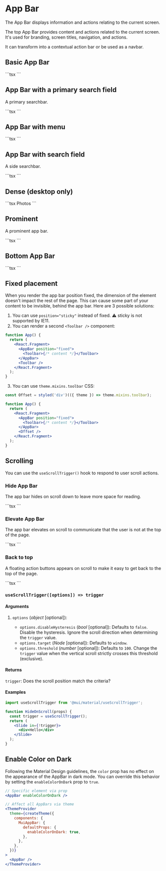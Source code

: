 
# App Bar

<p className="description">
  The App Bar displays information and actions relating to the current screen.
</p>

The top App Bar provides content and actions related to the current screen. It's used for branding, screen titles, navigation, and actions.

It can transform into a contextual action bar or be used as a navbar.

## Basic App Bar

<ButtonAppBar />
```tsx
<ButtonAppBar />
```

## App Bar with a primary search field

A primary searchbar.

<PrimarySearchAppBar />
```tsx
<PrimarySearchAppBar />
```

## App Bar with menu

<MenuAppBar />
```tsx
<MenuAppBar />
```

## App Bar with search field

A side searchbar.

<SearchAppBar />
```tsx
<SearchAppBar />
```

## Dense (desktop only)

<DenseAppBar />
```tsx
<AppBar position="static">
  <Toolbar variant="dense">
    <IconButton edge="start" color="inherit" aria-label="menu" sx={{ mr: 2 }}>
      <MenuIcon />
    </IconButton>
    <Typography variant="h6" color="inherit" component="div">
      Photos
    </Typography>
  </Toolbar>
</AppBar>
```

## Prominent

A prominent app bar.

<ProminentAppBar />
```tsx
<ProminentAppBar />
```

## Bottom App Bar

<DemoFrame>
  <BottomAppBar />
</DemoFrame>
```tsx
<BottomAppBar />
```

## Fixed placement

When you render the app bar position fixed, the dimension of the element doesn't impact the rest of the page. This can cause some part of your content to be invisible, behind the app bar. Here are 3 possible solutions:

1. You can use `position="sticky"` instead of fixed. ⚠️ sticky is not supported by IE11.
2. You can render a second `<Toolbar />` component:

```jsx
function App() {
  return (
    <React.Fragment>
      <AppBar position="fixed">
        <Toolbar>{/* content */}</Toolbar>
      </AppBar>
      <Toolbar />
    </React.Fragment>
  );
}
```

3. You can use `theme.mixins.toolbar` CSS:

```jsx
const Offset = styled('div')(({ theme }) => theme.mixins.toolbar);

function App() {
  return (
    <React.Fragment>
      <AppBar position="fixed">
        <Toolbar>{/* content */}</Toolbar>
      </AppBar>
      <Offset />
    </React.Fragment>
  );
}
```

## Scrolling

You can use the `useScrollTrigger()` hook to respond to user scroll actions.

### Hide App Bar

The app bar hides on scroll down to leave more space for reading.

<DemoFrame>
  <HideAppBar />
</DemoFrame>
```tsx
<HideAppBar />
```

### Elevate App Bar

The app bar elevates on scroll to communicate that the user is not at the top of the page.

<DemoFrame>
  <ElevateAppBar />
</DemoFrame>
```tsx
<ElevateAppBar />
```

### Back to top

A floating action buttons appears on scroll to make it easy to get back to the top of the page.

<DemoFrame>
  <BackToTop />
</DemoFrame>
```tsx
<BackToTop />
```

### `useScrollTrigger([options]) => trigger`

#### Arguments

1. `options` (_object_ [optional]):

   - `options.disableHysteresis` (_bool_ [optional]): Defaults to `false`. Disable the hysteresis. Ignore the scroll direction when determining the `trigger` value.
   - `options.target` (_Node_ [optional]): Defaults to `window`.
   - `options.threshold` (_number_ [optional]): Defaults to `100`. Change the `trigger` value when the vertical scroll strictly crosses this threshold (exclusive).

#### Returns

`trigger`: Does the scroll position match the criteria?

#### Examples

```jsx
import useScrollTrigger from '@mui/material/useScrollTrigger';

function HideOnScroll(props) {
  const trigger = useScrollTrigger();
  return (
    <Slide in={!trigger}>
      <div>Hello</div>
    </Slide>
  );
}
```

## Enable Color on Dark

Following the Material Design guidelines, the `color` prop has no effect on the appearance of the AppBar in dark mode.
You can override this behavior by setting the `enableColorOnDark` prop to `true`.

```jsx
// Specific element via prop
<AppBar enableColorOnDark />

// Affect all AppBars via theme
<ThemeProvider
  theme={createTheme({
    components: {
      MuiAppBar: {
        defaultProps: {
          enableColorOnDark: true,
        },
      },
    },
  })}
>
  <AppBar />
</ThemeProvider>
```
